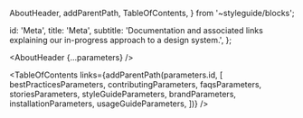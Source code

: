 
  AboutHeader,
  addParentPath,
  TableOfContents,
} from '~styleguide/blocks';


  id: 'Meta',
  title: 'Meta',
  subtitle:
    'Documentation and associated links explaining our in-progress approach to a design system.',
};

<Meta title="Meta/About" />

<AboutHeader {...parameters} />

<TableOfContents
  links={addParentPath(parameters.id, [
    bestPracticesParameters,
    contributingParameters,
    faqsParameters,
    storiesParameters,
    styleGuideParameters,
    brandParameters,
    installationParameters,
    usageGuideParameters,
  ])}
/>
